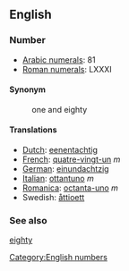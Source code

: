 ==English==

===Number===

*[[w:Arabic Numerals|Arabic numerals]]: 81
*[[w:Roman numerals|Roman numerals]]: LXXXI

====Synonym====
:one and eighty

====Translations====

*[[Dutch]]: [[eenentachtig]]
*[[French]]: [[quatre-vingt-un]] ''m''
*[[German]]: [[einundachtzig]]
*[[Italian]]: [[ottantuno]] ''m''
*[[Romanica]]: [[octanta-uno]] ''m''
*Swedish: [[åttioett]]

===See also===

[[eighty]]

[[Category:English numbers]]